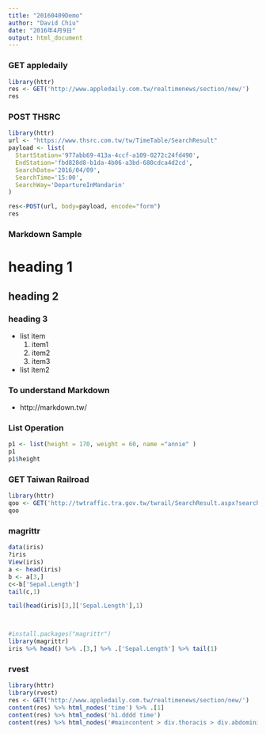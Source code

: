 ```yaml
---
title: "20160409Demo"
author: "David Chiu"
date: "2016年4月9日"
output: html_document
---
```


### GET appledaily
```r
library(httr)
res <- GET('http://www.appledaily.com.tw/realtimenews/section/new/')
res

```

### POST THSRC
```r
library(httr)
url <- "https://www.thsrc.com.tw/tw/TimeTable/SearchResult"
payload <- list(
  StartStation='977abb69-413a-4ccf-a109-0272c24fd490',
  EndStation='fbd828d8-b1da-4b06-a3bd-680cdca4d2cd',
  SearchDate='2016/04/09',
  SearchTime='15:00',
  SearchWay='DepartureInMandarin'
)

res<-POST(url, body=payload, encode="form")
res

```


### Markdown Sample

# heading 1
## heading 2
### heading 3

- list item
    1. item1
    2. item2
    3. item3
- list item2

### To understand Markdown
- http://markdown.tw/

### List Operation
```r
p1 <- list(height = 170, weight = 60, name ="annie" )
p1
p1$height

```

### GET Taiwan Railroad

```r
library(httr)
qoo <- GET('http://twtraffic.tra.gov.tw/twrail/SearchResult.aspx?searchtype=0&searchdate=2016/04/09&fromstation=1810&tostation=1008&trainclass=%271100%27,%271101%27,%271102%27,%271107%27,%271108%27,%271110%27,%271120%27&fromtime=0600&totime=2359')
qoo

```


### magrittr

```r

data(iris)
?iris
View(iris)
a <- head(iris)
b <- a[3,]
c<-b['Sepal.Length']
tail(c,1)

tail(head(iris)[3,]['Sepal.Length'],1)



#install.packages("magrittr")
library(magrittr)
iris %>% head() %>% .[3,] %>% .['Sepal.Length'] %>% tail(1)
```

### rvest
```r
library(httr)
library(rvest)
res <- GET('http://www.appledaily.com.tw/realtimenews/section/new/')
content(res) %>% html_nodes('time') %>% .[1]
content(res) %>% html_nodes('h1.dddd time') 
content(res) %>% html_nodes('#maincontent > div.thoracis > div.abdominis.rlby.clearmen > h1 > time') %>% html_text()

```


